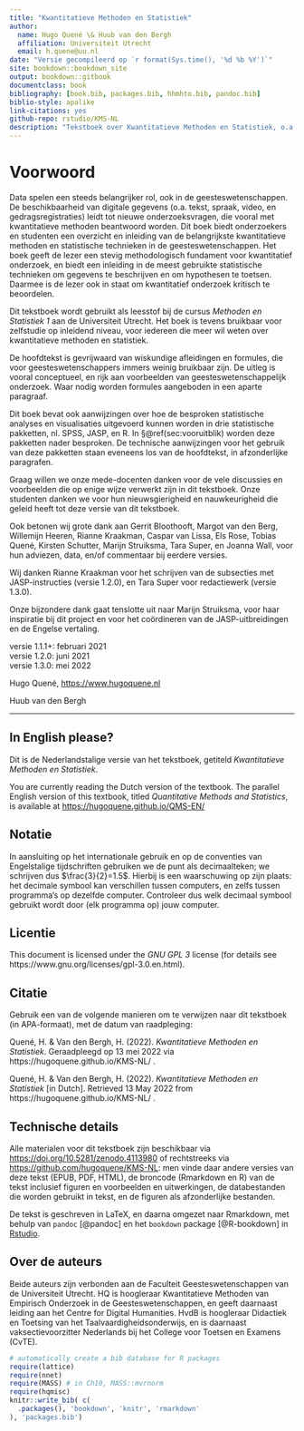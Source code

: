 ```yaml
--- 
title: "Kwantitatieve Methoden en Statistiek"
author:
  name: Hugo Quené \& Huub van den Bergh
  affiliation: Universiteit Utrecht
  email: h.quene@uu.nl
date: "Versie gecompileerd op `r format(Sys.time(), '%d %b %Y')`"
site: bookdown::bookdown_site
output: bookdown::gitbook
documentclass: book
bibliography: [book.bib, packages.bib, hhmhto.bib, pandoc.bib]
biblio-style: apalike
link-citations: yes
github-repo: rstudio/KMS-NL
description: "Tekstboek over Kwantitatieve Methoden en Statistiek, o.a. gebruikt in cursus Methoden en Statistiek 1 (TL2V17002), BA Taalwetenschap, Universiteit Utrecht."
---
```


# Voorwoord {-}

Data spelen een steeds belangrijker rol, ook in de geesteswetenschappen. 
De beschikbaarheid van digitale gegevens  (o.a. tekst, spraak, video, en gedragsregistraties) leidt tot nieuwe onderzoeksvragen, die vooral met kwantitatieve methoden beantwoord worden. 
Dit boek biedt onderzoekers en studenten een overzicht en inleiding van de belangrijkste kwantitatieve methoden en statistische technieken in de geesteswetenschappen. Het boek geeft de lezer een stevig methodologisch fundament voor kwantitatief onderzoek, en biedt een inleiding in de meest gebruikte statistische technieken om gegevens te beschrijven en om hypothesen te toetsen. Daarmee is de lezer ook in staat om kwantitatief onderzoek kritisch te beoordelen.

Dit tekstboek wordt gebruikt als leesstof bij de cursus *Methoden en Statistiek 1* aan de Universiteit Utrecht. Het boek is tevens bruikbaar voor zelfstudie op inleidend niveau, voor iedereen die meer wil weten over kwantitatieve methoden en statistiek. 

De hoofdtekst is gevrijwaard van wiskundige afleidingen en formules, die voor geesteswetenschappers immers weinig bruikbaar zijn. De uitleg is vooral conceptueel, en rijk aan voorbeelden van geesteswetenschappelijk onderzoek. Waar nodig worden formules aangeboden in een aparte paragraaf. 

Dit boek bevat ook aanwijzingen over hoe de besproken statistische analyses en visualisaties uitgevoerd kunnen worden in drie statistische pakketten, nl. SPSS, JASP, en R. In §\@ref(sec:vooruitblik) worden deze pakketten nader besproken. De technische aanwijzingen voor het gebruik van deze pakketten staan eveneens los van de hoofdtekst, in afzonderlijke paragrafen. 

Graag willen we onze mede-docenten danken voor de vele discussies en voorbeelden die op enige wijze verwerkt zijn in dit tekstboek. Onze studenten danken we voor hun nieuwsgierigheid en nauwkeurigheid die geleid heeft tot deze versie van dit tekstboek.  

Ook betonen wij grote dank aan 
Gerrit Bloothooft, 
Margot van den Berg, 
Willemijn Heeren, 
Rianne Kraakman, 
Caspar van Lissa,
Els Rose, 
Tobias Quené, 
Kirsten Schutter, 
Marijn Struiksma, 
Tara Super, 
en Joanna Wall,
voor hun adviezen, data, en/of commentaar bij eerdere versies.

Wij danken Rianne Kraakman voor het schrijven van de subsecties met JASP-instructies (versie 1.2.0), en Tara Super voor redactiewerk (versie 1.3.0). 

Onze bijzondere dank gaat tenslotte uit naar Marijn Struiksma, voor haar inspiratie bij dit project en voor het coördineren van de JASP-uitbreidingen en de Engelse vertaling. 

versie 1.1.1+: februari 2021\
versie 1.2.0: juni 2021\
versie 1.3.0: mei 2022

Hugo Quené, <https://www.hugoquene.nl>

Huub van den Bergh

---

## In English please? {-}

Dit is de Nederlandstalige versie van het tekstboek, getiteld *Kwantitatieve Methoden en Statistiek*.

You are currently reading the Dutch version of the textbook. 
The parallel English version of this textbook, titled *Quantitative Methods and Statistics*, is available at <https://hugoquene.github.io/QMS-EN/>


## Notatie {-}

In aansluiting op het internationale gebruik en op de conventies van Engelstalige tijdschriften gebruiken we de punt als decimaalteken; we schrijven dus $\frac{3}{2}=1.5$. Hierbij is een waarschuwing op zijn plaats: het decimale symbool kan verschillen tussen computers, en zelfs tussen programma's op dezelfde computer. Controleer dus welk decimaal symbool gebruikt wordt door (elk programma op) jouw computer.


## Licentie {-}

This document is licensed under the _GNU GPL 3_ license (for details see 
https://www.gnu.org/licenses/gpl-3.0.en.html). 

## Citatie {-}

Gebruik een van de volgende manieren om te verwijzen naar dit tekstboek (in APA-formaat), met de datum van raadpleging:

Quené, H. \& Van den Bergh, H. (2022). *Kwantitatieve Methoden en Statistiek*. 
Geraadpleegd op 13 mei 2022 via https://hugoquene.github.io/KMS-NL/ .

Quené, H. \& Van den Bergh, H. (2022). *Kwantitatieve Methoden en Statistiek* [in Dutch]. 
Retrieved 13 May 2022 from https://hugoquene.github.io/KMS-NL/ .

## Technische details {-}

Alle materialen voor dit tekstboek zijn beschikbaar via <https://doi.org/10.5281/zenodo.4113980> of  rechtstreeks via <https://github.com/hugoquene/KMS-NL>: men vinde daar andere versies van deze tekst (EPUB, PDF, HTML), de broncode (Rmarkdown en R) van de tekst inclusief figuren en voorbeelden en uitwerkingen, de databestanden die worden gebruikt in tekst, en de figuren als afzonderlijke bestanden.

De tekst is geschreven in LaTeX, en daarna omgezet naar Rmarkdown, met behulp van `pandoc` [@pandoc] en het `bookdown` package [@R-bookdown] in [Rstudio](https://www.rstudio.com).\

## Over de auteurs {-}

Beide auteurs zijn verbonden aan de Faculteit Geesteswetenschappen van de Universiteit Utrecht. HQ is hoogleraar Kwantitatieve Methoden van Empirisch Onderzoek in de Geesteswetenschappen, en geeft daarnaast leiding aan het Centre for Digital Humanities. HvdB is hoogleraar Didactiek en Toetsing van het Taalvaardigheidsonderwijs, en is daarnaast vaksectievoorzitter Nederlands bij het College voor Toetsen en Examens (CvTE).

```r
# automatically create a bib database for R packages
require(lattice)
require(nnet)
require(MASS) # in Ch10, MASS::mvrnorm
require(hqmisc) 
knitr::write_bib( c(
  .packages(), 'bookdown', 'knitr', 'rmarkdown'
), 'packages.bib')
```
